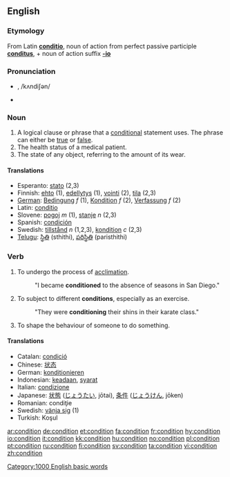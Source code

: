 ==English==

{{rank|generally|ago|easily|685|condition|sleep|ex|mere}}

===Etymology===
From Latin '''[[conditio]]''', noun of action from perfect passive participle '''[[conditus]]''', + noun of action suffix '''[[-io]]'''

===Pronunciation===
* {{IPA|/kɒndiʃən/}}, /kʌndiʃən/
* {{audio|en-us-condition.ogg|Audio (US)}}

===Noun===
{{en-noun}}

# A logical clause or phrase that a [[conditional]] statement uses.  The phrase can either be [[true]] or [[false]].
# The health status of a medical patient.
# The state of any object, referring to the amount of its wear.

====Translations====
*Esperanto: [[stato]] (2,3)
*Finnish: [[ehto]] (1), [[edellytys]] (1), [[vointi]] (2), [[tila]] (2,3)
*[[w:German language|German]]: [[Bedingung]] ''f'' (1), [[Kondition]] ''f'' (2), [[Verfassung]] ''f'' (2)
*Latin: [[conditio]]  {{f}}
*Slovene: [[pogoj]] ''m'' (1), [[stanje]] ''n'' (2,3)
*Spanish:  [[condición]] {{f}}
*Swedish: [[tillstånd]] ''n'' (1,2,3), [[kondition]] ''c'' (2,3)
*[[Telugu]]: [[స్థితి]] (sthithi), [[పరిస్థితి]] (paristhithi)

===Verb===
{{en-verb}}

# To undergo the process of [[acclimation]].
#:"I became '''conditioned''' to the absence of seasons in San Diego."
# To subject to different '''conditions''', especially as an exercise.
#:"They were '''conditioning''' their shins in their karate class."
# To shape the behaviour of someone to do something.

====Translations====
*Catalan: [[condició]]
*Chinese: [[状态]]
*German: [[konditionieren]]
*Indonesian: [[ada|keadaan]], [[syarat]]
*Italian: [[condizione]]
*Japanese: [[状態]] ([[じょうたい]], jōtai), [[条件]] ([[じょうけん]], jōken)
*Romanian: condiţie
*Swedish: [[vänja sig]] (1)
*Turkish: Koşul

[[Category:1000 English basic words]]

[[ar:condition]]
[[de:condition]]
[[et:condition]]
[[fa:condition]]
[[fr:condition]]
[[hy:condition]]
[[io:condition]]
[[it:condition]]
[[kk:condition]]
[[hu:condition]]
[[no:condition]]
[[pl:condition]]
[[pt:condition]]
[[ru:condition]]
[[fi:condition]]
[[sv:condition]]
[[ta:condition]]
[[vi:condition]]
[[zh:condition]]